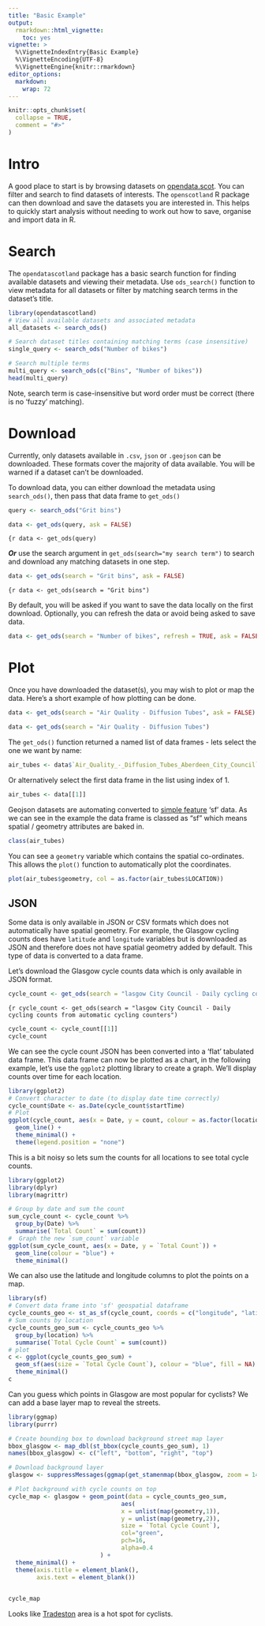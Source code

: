 ```yaml
---
title: "Basic Example"
output: 
  rmarkdown::html_vignette:
    toc: yes
vignette: >
  %\VignetteIndexEntry{Basic Example}
  %\VignetteEncoding{UTF-8}
  %\VignetteEngine{knitr::rmarkdown}
editor_options: 
  markdown: 
    wrap: 72
---
```


```r
knitr::opts_chunk$set(
  collapse = TRUE,
  comment = "#>"
)
```

# Intro

A good place to start is by browsing datasets on
[opendata.scot](https://opendata.scot/). You can filter and search to
find datasets of interests. The `openscotland` R package can then
download and save the datasets you are interested in. This helps to
quickly start analysis without needing to work out how to save, organise
and import data in R.

# Search

The `opendatascotland` package has a basic search function for finding
available datasets and viewing their metadata. Use `ods_search()`
function to view metadata for all datasets or filter by matching search
terms in the dataset's title.

```r
library(opendatascotland)
# View all available datasets and associated metadata
all_datasets <- search_ods()

# Search dataset titles containing matching terms (case insensitive)
single_query <- search_ods("Number of bikes")

# Search multiple terms
multi_query <- search_ods(c("Bins", "Number of bikes"))
head(multi_query)
```

Note, search term is case-insensitive but word order must be correct
(there is no 'fuzzy' matching).

# Download

Currently, only datasets available in `.csv`, `json` or `.geojson` can
be downloaded. These formats cover the majority of data available. You
will be warned if a dataset can't be downloaded.

To download data, you can either download the metadata using
`search_ods()`, then pass that data frame to `get_ods()`

```r
query <- search_ods("Grit bins")
```

```r
data <- get_ods(query, ask = FALSE)
```

``` {r
data <- get_ods(query)
```

***Or*** use the search argument in `get_ods(search="my search term")`
to search and download any matching datasets in one step.

```r
data <- get_ods(search = "Grit bins", ask = FALSE)
```

``` {r
data <- get_ods(search = "Grit bins")
```

By default, you will be asked if you want to save the data locally on
the first download. Optionally, you can refresh the data or avoid being
asked to save data.

``` r
data <- get_ods(search = "Number of bikes", refresh = TRUE, ask = FALSE)
```

# Plot

Once you have downloaded the dataset(s), you may wish to plot or map the
data. Here's a short example of how plotting can be done.

```r
data <- get_ods(search = "Air Quality - Diffusion Tubes", ask = FALSE)
```

``` r
data <- get_ods(search = "Air Quality - Diffusion Tubes")
```

The `get_ods()` function returned a named list of data frames - lets
select the one we want by name:

```r
air_tubes <- data$`Air_Quality_-_Diffusion_Tubes_Aberdeen_City_Council`
```

Or alternatively select the first data frame in the list using index of
1.

```r
air_tubes <- data[[1]]
```

Geojson datasets are automating converted to [simple
feature](https://r-spatial.github.io/sf/) 'sf' data. As we can see in
the example the data frame is classed as "sf" which means spatial /
geometry attributes are baked in.

```r
class(air_tubes) 
```

You can see a `geometry` variable which contains the spatial
co-ordinates. This allows the `plot()` function to automatically plot
the coordinates.

```r
plot(air_tubes$geometry, col = as.factor(air_tubes$LOCATION))
```

## JSON

Some data is only available in JSON or CSV formats which does not
automatically have spatial geometry. For example, the Glasgow cycling
counts does have `latitude` and `longitude` variables but is downloaded
as JSON and therefore does not have spatial geometry added by default.
This type of data is converted to a data frame.

Let's download the Glasgow cycle counts data which is only available in
JSON format.

```r
cycle_count <- get_ods(search = "lasgow City Council - Daily cycling counts from automatic cycling counters", ask = FALSE, refresh = TRUE)
```

``` {r
cycle_count <- get_ods(search = "lasgow City Council - Daily cycling counts from automatic cycling counters")
```

```r
cycle_count <- cycle_count[[1]]
cycle_count
```

We can see the cycle count JSON has been converted into a 'flat'
tabulated data frame. This data frame can now be plotted as a chart, in
the following example, let's use the `ggplot2` plotting library to
create a graph. We'll display counts over time for each location.

```r
library(ggplot2)
# Convert character to date (to display date time correctly) 
cycle_count$Date <- as.Date(cycle_count$startTime)
# Plot
ggplot(cycle_count, aes(x = Date, y = count, colour = as.factor(location))) +
  geom_line() +
  theme_minimal() +
  theme(legend.position = "none")

```

This is a bit noisy so lets sum the counts for all locations to see
total cycle counts.

```r
library(ggplot2)
library(dplyr)
library(magrittr)

# Group by date and sum the count
sum_cycle_count <- cycle_count %>%
  group_by(Date) %>% 
  summarise(`Total Count` = sum(count))
#  Graph the new `sum_count` variable
ggplot(sum_cycle_count, aes(x = Date, y = `Total Count`)) + 
  geom_line(colour = "blue") +
  theme_minimal()

```

We can also use the latitude and longitude columns to plot the points on
a map.

```r
library(sf)
# Convert data frame into 'sf' geospatial dataframe
cycle_counts_geo <- st_as_sf(cycle_count, coords = c("longitude", "latitude"))
# Sum counts by location
cycle_counts_geo_sum <- cycle_counts_geo %>%
  group_by(location) %>% 
  summarise(`Total Cycle Count` = sum(count))
# plot
c <- ggplot(cycle_counts_geo_sum) +
  geom_sf(aes(size = `Total Cycle Count`), colour = "blue", fill = NA) +
  theme_minimal()
c
```

Can you guess which points in Glasgow are most popular for cyclists? We
can add a base layer map to reveal the streets.

```r
library(ggmap)
library(purrr)

# Create bounding box to download background street map layer
bbox_glasgow <- map_dbl(st_bbox(cycle_counts_geo_sum), 1)
names(bbox_glasgow) <- c("left", "bottom", "right", "top")

# Download background layer
glasgow <- suppressMessages(ggmap(get_stamenmap(bbox_glasgow, zoom = 14)))

# Plot background with cycle counts on top
cycle_map <- glasgow + geom_point(data = cycle_counts_geo_sum,
                                aes(
                                x = unlist(map(geometry,1)),
                                y = unlist(map(geometry,2)),
                                size = `Total Cycle Count`),
                                col="green", 
                                pch=16, 
                                alpha=0.4
                          ) + 
  theme_minimal() + 
  theme(axis.title = element_blank(),
        axis.text = element_blank())
  

cycle_map 
```

Looks like
[Tradeston](https://www.openstreetmap.org/#map=16/55.8530/-4.2606) area
is a hot spot for cyclists.
